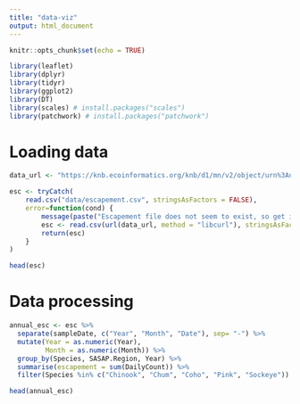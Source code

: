 ```yaml
---
title: "data-viz"
output: html_document
---
```


```r
knitr::opts_chunk$set(echo = TRUE)
```

```r
library(leaflet)
library(dplyr)
library(tidyr)
library(ggplot2)
library(DT)
library(scales) # install.packages("scales")
library(patchwork) # install.packages("patchwork")
```

# Loading data

```r
data_url <- "https://knb.ecoinformatics.org/knb/d1/mn/v2/object/urn%3Auuid%3Af119a05b-bbe7-4aea-93c6-85434dcb1c5e"

esc <- tryCatch(
    read.csv("data/escapement.csv", stringsAsFactors = FALSE),
    error=function(cond) {
        message(paste("Escapement file does not seem to exist, so get it from the KNB."))
        esc <- read.csv(url(data_url, method = "libcurl"), stringsAsFactors = FALSE)
        return(esc)
    }
)

head(esc)
```

# Data processing
```r
annual_esc <- esc %>%
  separate(sampleDate, c("Year", "Month", "Date"), sep= "-") %>%
  mutate(Year = as.numeric(Year), 
         Month = as.numeric(Month)) %>%
  group_by(Species, SASAP.Region, Year) %>%
  summarise(escapement = sum(DailyCount)) %>%
  filter(Species %in% c("Chinook", "Chum", "Coho", "Pink", "Sockeye"))

head(annual_esc)
  
```

